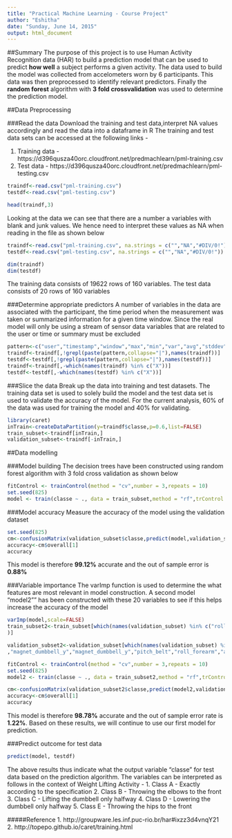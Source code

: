 ---
title: "Practical Machine Learning - Course Project"
author: "Eshitha"
date: "Sunday, June 14, 2015"
output: html_document
---

##Summary
The purpose of this project is to use Human Activity Recognition data (HAR) to build a prediction model that can be used to predict __how well__ a subject performs a given activity. The data used to build the model was collected from accelometers worn by 6 participants. This data was then preprocessed to identify relevant predictors. Finally the __random forest__ algorithm with __3 fold crossvalidation__ was used to determine the prediction model.

##Data Preprocessing

###Read the data
Download the training and test data,interpret NA values accordingly and read the data into a dataframe in R 
The training and test data sets can be accessed at the following links - 

1. Training data - https://d396qusza40orc.cloudfront.net/predmachlearn/pml-training.csv
2. Test data - https://d396qusza40orc.cloudfront.net/predmachlearn/pml-testing.csv

```{r,results='hide',warning=FALSE}
traindf<-read.csv("pml-training.csv")
testdf<-read.csv("pml-testing.csv")

head(traindf,3)
```

Looking at the data we can see that there are a number a variables with blank and junk values. We hence need to interpret these values as NA when reading in the file as shown below

```{r,warning=FALSE, message=FALSE,results='hide'}
traindf<-read.csv("pml-training.csv", na.strings = c("","NA","#DIV/0!"))
testdf<-read.csv("pml-testing.csv", na.strings = c("","NA","#DIV/0!"))

dim(traindf)
dim(testdf)
```

The training data consists of 19622 rows of 160 variables. The test data consists of 20 rows of 160 variables

###Determine appropriate predictors
A number of variables in the data are associated with the participant, the time period when the measurement was taken or summarized information for a given time window. Since the real model will only be using a stream of sensor data variables that are related to the user or time or summary must be excluded

```{r,warning=FALSE,message=FALSE}
pattern<-c("user","timestamp","window","max","min","var","avg","stddev","amplitude","kurtosis","skewness")
traindf<-traindf[,!grepl(paste(pattern,collapse="|"),names(traindf))]
testdf<-testdf[,!grepl(paste(pattern,collapse="|"),names(testdf))]
traindf<-traindf[,-which(names(traindf) %in% c("X"))]
testdf<-testdf[,-which(names(testdf) %in% c("X"))]
```

###Slice the data
Break up the data into training and test datasets. The training data set is used to solely build the model and the test data set is used to validate the accuracy of the model. For the current analysis, 60% of the data was used for training the model and 40% for validating.

```{r,warning=FALSE,message=FALSE}
library(caret)
inTrain<-createDataPartition(y=traindf$classe,p=0.6,list=FALSE)
train_subset<-traindf[inTrain,]
validation_subset<-traindf[-inTrain,]
```

##Data modelling

###Model building
The decision trees have been constructed using random forest algorithm with 3 fold cross validation as shown below 

```{r,warning=FALSE,message=FALSE,results='hide'}
fitControl <- trainControl(method = "cv",number = 3,repeats = 10)
set.seed(825)
model <- train(classe ~ ., data = train_subset,method = "rf",trControl = fitControl)
```

###Model accuracy
Measure the accuracy of the model using the validation dataset

```{r,warning=FALSE,message=FALSE}
set.seed(825)
cm<-confusionMatrix(validation_subset$classe,predict(model,validation_subset))
accuracy<-cm$overall[1]
accuracy
```

This model is therefore __99.12%__ accurate and the out of sample error is __0.88%__

###Variable importance
The varImp function is used to determine the what features are most relevant in model construction. A second model "model2"" has been constructed with these 20 variables to see if this helps increase the accuracy of the model

```{r,warning=FALSE,message=FALSE,results='hide'}

varImp(model,scale=FALSE)
train_subset2<-train_subset[which(names(validation_subset) %in% c("roll_belt","pitch_forearm","yaw_belt","magnet_dumbbell_z","magnet_dumbbell_y","magnet_dumbbell_y","pitch_belt","roll_forearm","accel_dumbbell_y","accel_forearm_x","roll_dumbbell","magnet_dumbbell_x","magnet_belt_z","total_accel_dumbbell","accel_dumbbell_z","magnet_forearm_z","magnet_belt_y","accel_belt_z","yaw_arm","gyros_belt_z","magnet_belt_x","classe")
)]

validation_subset2<-validation_subset[which(names(validation_subset) %in% c("roll_belt","pitch_forearm","yaw_belt","magnet_dumbbell_z"
,"magnet_dumbbell_y","magnet_dumbbell_y","pitch_belt","roll_forearm","accel_dumbbell_y","accel_forearm_x","roll_dumbbell","magnet_dumbbell_x",                                                                     "magnet_belt_z","total_accel_dumbbell","accel_dumbbell_z","magnet_forearm_z","magnet_belt_y","accel_belt_z","yaw_arm","gyros_belt_z","magnet_belt_x","classe"))]

fitControl <- trainControl(method = "cv",number = 3,repeats = 10)
set.seed(825)
model2 <- train(classe ~ ., data = train_subset2,method = "rf",trControl = fitControl)

cm<-confusionMatrix(validation_subset2$classe,predict(model2,validation_subset2))
accuracy<-cm$overall[1]
accuracy
```

This model is therefore __98.78%__ accurate and the out of sample error rate is __1.22%__. Based on these results, we will continue to use our first model for prediction.

###Predict outcome for test data
```{r}
predict(model, testdf)
```

The above results thus indicate what the output variable "classe" for test data based on the prediction algorithm. The variables can be interpreted as follows in the context of Weight Lifting Activity - 
1. Class A - Exactly according to the specification
2. Class B - Throwing the elbows to the front
3. Class C - Lifting the dumbbell only halfway 
4. Class D - Lowering the dumbbell only halfway 
5. Class E - Throwing the hips to the front 

#####Reference
1. http://groupware.les.inf.puc-rio.br/har#ixzz3d4vnqY21
2. http://topepo.github.io/caret/training.html